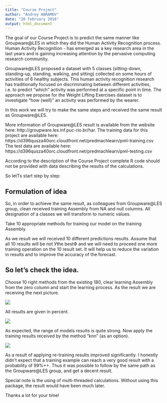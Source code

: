 ```yaml
---
title: "Course Project"
author: "Andrey ABRAMOV"
date: "28 february 2016"
output: html_document
---
```

The goal of our Course Project is to predict the same manner like Groupware@LES in which they did the Human Activity Recognition process. Human Activity Recognition - has emerged as a key research area in the last years and is gaining increasing attention by the pervasive computing research community.

Groupware@LES proposed a dataset with 5 classes (sitting-down, standing-up, standing, walking, and sitting) collected on some hours of activities of 6 healthy subjects. This human activity recognition research has traditionally focused on discriminating between different activities, i.e. to predict "which" activity was performed at a specific point in time. The approach we propose for the Weight Lifting Exercises dataset is to investigate "how (well)" an activity was performed by the wearer.

In this work we will try to make the same steps and received the same result as  Groupware@LES. 

More information of Groupware@LES result  is available from the website here: http://groupware.les.inf.puc-rio.br/har. 
The training data for this project are available here: https://d396qusza40orc.cloudfront.net/predmachlearn/pml-training.csv
The test data are available here: https://d396qusza40orc.cloudfront.net/predmachlearn/pml-testing.csv

According to the description of the Course Project complete R code should not be provided with data describing the results of the calculations.

So letТs start step by step:

## Formulation of idea

So, in order to achieve the same result, as colleagues from  Groupware@LES group, clean received training Assembly from NA and null columns. All designation of a classes we will transform to numeric values.

Take 10 appropriate methods for training our model on the training Assembly.

As we result we will received 10 different predictions results. Assume that all 10 results will be not Уthe bestФ  and we will need to proceed one more training operation  on the 10 result set. It will help us to reduce the variation in results and to improve the accuracy of the forecast. 

## So let's check the idea.

Choose 10 right methods from the existing 180, clear learning Assembly from the zero column and start the learning process. As the result we are receiving the next picture.

![](Form1.png)

All results are given in percent.

![](plot1.png)

As expected, the range of models results is quite strong. Now apply the training results received by the method "knn" (as an option).

![](Form2.png)

As a result of applying re-training results improved significantly. I honestly didn't expect that a training example can reach a very good result with a probability of 99%++. Thus it was possible to follow by the same path as the Groupware@LES group, and get a decent result.


Special note is the using of multi-threaded calculations. Without using this package, the result would have been much later.

Thanks a lot for your time!



